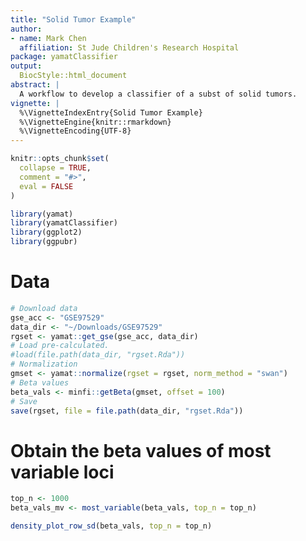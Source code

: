 ```yaml
---
title: "Solid Tumor Example"
author:
- name: Mark Chen
  affiliation: St Jude Children's Research Hospital
package: yamatClassifier
output:
  BiocStyle::html_document
abstract: |
  A workflow to develop a classifier of a subst of solid tumors.
vignette: |
  %\VignetteIndexEntry{Solid Tumor Example}
  %\VignetteEngine{knitr::rmarkdown}
  %\VignetteEncoding{UTF-8}
---
```


```r
knitr::opts_chunk$set(
  collapse = TRUE,
  comment = "#>",
  eval = FALSE
)
```

```r
library(yamat)
library(yamatClassifier)
library(ggplot2)
library(ggpubr)
```


# Data

```r
# Download data
gse_acc <- "GSE97529"
data_dir <- "~/Downloads/GSE97529"
rgset <- yamat::get_gse(gse_acc, data_dir)
# Load pre-calculated.
#load(file.path(data_dir, "rgset.Rda"))
# Normalization
gmset <- yamat::normalize(rgset = rgset, norm_method = "swan")
# Beta values
beta_vals <- minfi::getBeta(gmset, offset = 100)
# Save
save(rgset, file = file.path(data_dir, "rgset.Rda"))
```

# Obtain the beta values of most variable loci

```r
top_n <- 1000
beta_vals_mv <- most_variable(beta_vals, top_n = top_n)
```

```r
density_plot_row_sd(beta_vals, top_n = top_n)
```



